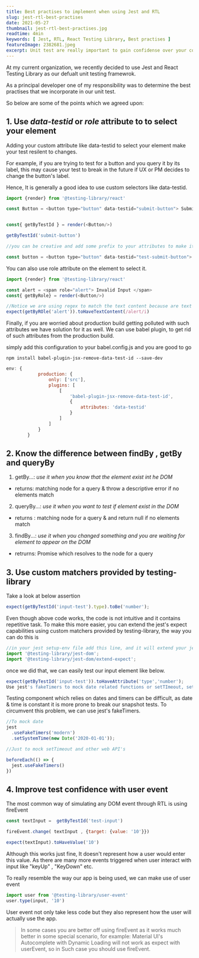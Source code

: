 ```yaml
---
title: Best practises to implement when using Jest and RTL
slug: jest-rtl-best-practises
date: 2021-05-27
thumbnail: jest-rtl-best-practises.jpg
readtime: 4min
keywords: [ Jest, RTL, React Testing Library, Best practises ]
featureImage: 2382681.jpeg
excerpt: Unit test are really important to gain confidense over your code, lets see how we can write them smartly
---
```


At my current organization, we recently decided to use Jest and React Testing Library as our defualt unit testing framewrok.

As a principal developer one of my responsibility was to determine the best practises that we incorporate in our unit test.

So below are some of the points which we agreed upon:



**1. Use *data-testid* or *role* attribute to to select your element**
------------

Adding your custom attribute like data-testid to select your element make your test resilent to changes.

For example, if you are trying to test for a button and you query it by its label, this may cause your test to break in the future if UX or PM decides to change the button's label.

Hence, It is generally a good idea to use custom selectors like data-testid.

```js
import {render} from '@testing-library/react'

const Button = <button type="button" data-testid="submit-button"> Submit </button>


const{ getByTestId } = render(<Button/>)

getByTestId('submit-button')

//you can be creative and add some prefix to your attributes to make it's use more clear to other developers

const button = <button type="button" data-testid="test-submit-button"> Submit </button>
```


You can also use role attribute on the element to select it.

```js  
import {render} from '@testing-library/react'

const alert = <span role="alert"> Invalid Input </span>
const{ getByRole} = render(<Button/>)

//Notice we are using regex to match the text content because are text assertion are case sensitive.
expect(getByROle('alert')).toHaveTextContent(/alert/i)
```


Finally, if you are worried about production build getting polluted with such attributes we have solution for it as well. We can use babel plugin, to get rid of such attributes from the production build.

simply add this configuration to your babel.config.js and you are good to go   

```
npm install babel-plugin-jsx-remove-data-test-id --save-dev
```

```js  
env: {
            production: {
                only: ['src'],
                plugins: [
                    [
                        'babel-plugin-jsx-remove-data-test-id',
                        {
                            attributes: 'data-testid'
                        }
                    ]
                ]
            }
        }
```





**2. Know the difference between findBy , getBy and queryBy**
------------

1.  getBy...: *use it when you know that the element exist int he DOM* 
- returns:  matching node for a query & throw a descriptive error if no elements match 

2. queryBy...: *use it when you want to test if element exist in the DOM* 
- returns : matching node for a query & and return null if no elements match

3. findBy...: *use it when you changed something and you are waiting for element to appear on the DOM* 
- retrurns: Promise which resolves to the node for a query




**3. Use custom matchers provided by testing-library**
------------


Take a look at below assertion

```js
expect(getByTestId('input-test').type).toBe('number');
```

Even though above code works, the code is not intuitive and it contains repetitive task. To make this more easier, you can extend the jest's expect capabilities using custom matchers provided by testing-library, the way you can do this is
<br />

```js
//in your jest setup-env file add this line, and it will extend your jest matchers
import '@testing-library/jest-dom';
import '@testing-library/jest-dom/extend-expect';
```

once we did that, we can easily test our input element like below.
<br />

```js
expect(getByTestId('input-test')).toHaveAttribute('type','number');
Use jest's fakeTimers to mock date related functions or setTImeout, setInterval etc.
```

Testing component which relies on dates and timers can be difficult, as date & time is constant it is more prone to break our snapshot tests. To circumvent this problem, we can use jest's fakeTimers.

```js
//To mock date
jest
  .useFakeTimers('modern')
  .setSystemTime(new Date('2020-01-01'));

//Just to mock setTimeout and other web API's

beforeEach(() => {
  jest.useFakeTimers()
})
```


**4. Improve test confidence with user event**
------------


The most common way of simulating any DOM event through RTL is using fireEvent
<br />

```js
const textInput =  getByTestId('test-input')

fireEvent.change( textInput , {target: {value: '10'}})

expect(textInput).toHaveValue('10')
```

Although this works just fine, It doesn't represent how a user would enter this value. As there are many more events triggered when user interact with input like "keyUp" , "KeyDown" etc.

To really resemble the way our app is being used, we can make use of user event
<br />

```js
import user from '@testing-library/user-event'
user.type(input, '10')
```

User event not only take less code but they also represent how the user will actually use the app.

>In some cases you are better off using fireEvent as it works much better in some special scenario, for example: Material UI's Autocomplete with Dynamic Loading will not work as expect with userEvent, so in Such case you should use fireEvent.